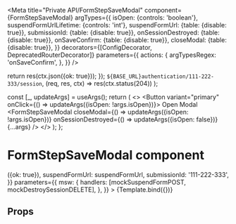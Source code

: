 


<Meta
  title="Private API/FormStepSaveModal"
  component={FormStepSaveModal}
  argTypes={{
    isOpen: {controls: 'boolean'},
    suspendFormUrlLifetime: {controls: 'int'},
    suspendFormUrl: {table: {disable: true}},
    submissionId: {table: {disable: true}},
    onSessionDestroyed: {table: {disable: true}},
    onSaveConfirm: {table: {disable: true}},
    closeModal: {table: {disable: true}},
  }}
  decorators={[ConfigDecorator, DeprecatedRouterDecorator]}
  parameters={{
    actions: {
      argTypesRegex: 'onSaveConfirm',
    },
  }}
/>

[//]: # ' Code related to mocking the calls made when saving the form '

  return res(ctx.json({ok: true}));
});
  `${BASE_URL}authentication/111-222-333/session`,
  (req, res, ctx) => res(ctx.status(204))
);

  const [_, updateArgs] = useArgs();
  return (
    <>
      <Button variant="primary" onClick={() => updateArgs({isOpen: !args.isOpen})}>
        Open Modal
      </Button>
      <FormStepSaveModal
        closeModal={() => updateArgs({isOpen: !args.isOpen})}
        onSessionDestroyed={() => updateArgs({isOpen: false})}
        {...args}
      />
    </>
  );
};

# FormStepSaveModal component

<Canvas>
  <Story
    name="Default"
    args={{
      isOpen: false,
      suspendFormUrlLifetime: 7,
      onSaveConfirm: () => ({ok: true}),
      suspendFormUrl: suspendFormUrl,
      submissionId: '111-222-333',
    }}
    parameters={{
      msw: {
        handlers: [mockSuspendFormPOST, mockDestroySessionDELETE],
      },
    }}
  >
    {Template.bind({})}
  </Story>
</Canvas>

## Props

<ArgsTable of={FormStepSaveModal} />
